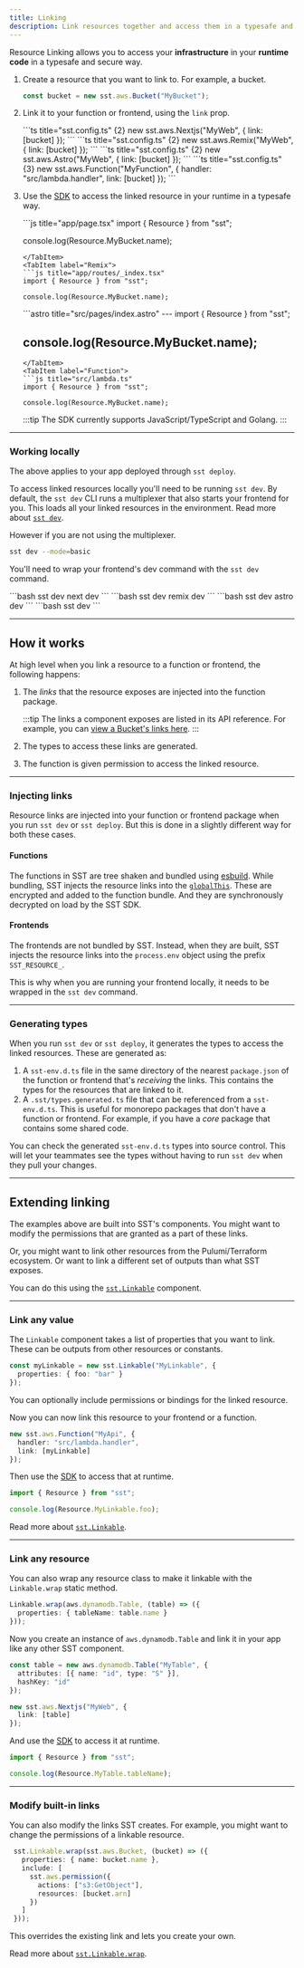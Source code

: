 ```yaml
---
title: Linking
description: Link resources together and access them in a typesafe and secure way.
---
```



Resource Linking  allows you to access your **infrastructure** in your **runtime code** in a typesafe and secure way.

<VideoAside title="Watch a video on linking resources" href="https://youtu.be/s8cWklU4Akw" />

1. Create a resource that you want to link to. For example, a bucket.

   ```ts title="sst.config.ts" {6,11}
   const bucket = new sst.aws.Bucket("MyBucket");
   ```

2. Link it to your function or frontend, using the `link` prop.

   <Tabs>
     <TabItem label="Next.js">
     ```ts title="sst.config.ts" {2}
     new sst.aws.Nextjs("MyWeb", {
       link: [bucket]
     });
     ```
     </TabItem>
     <TabItem label="Remix">
     ```ts title="sst.config.ts" {2}
     new sst.aws.Remix("MyWeb", {
       link: [bucket]
     });
     ```
     </TabItem>
     <TabItem label="Astro">
     ```ts title="sst.config.ts" {2}
     new sst.aws.Astro("MyWeb", {
       link: [bucket]
     });
     ```
     </TabItem>
     <TabItem label="Function">
     ```ts title="sst.config.ts" {3}
     new sst.aws.Function("MyFunction", {
       handler: "src/lambda.handler",
       link: [bucket]
     });
     ```
     </TabItem>
   </Tabs>

3. Use the [SDK](/docs/reference/sdk/) to access the linked resource in your runtime in a typesafe way.

   <Tabs>
     <TabItem label="Next.js">
     ```js title="app/page.tsx"
     import { Resource } from "sst";

     console.log(Resource.MyBucket.name);
     ```
     </TabItem>
     <TabItem label="Remix">
     ```js title="app/routes/_index.tsx"
     import { Resource } from "sst";

     console.log(Resource.MyBucket.name);
     ```
     </TabItem>
     <TabItem label="Astro">
     ```astro title="src/pages/index.astro"
     ---
     import { Resource } from "sst";

     console.log(Resource.MyBucket.name);
     ---
     ```
     </TabItem>
     <TabItem label="Function">
     ```js title="src/lambda.ts"
     import { Resource } from "sst";

     console.log(Resource.MyBucket.name);
     ```
     </TabItem>
   </Tabs>

   :::tip
   The SDK currently supports JavaScript/TypeScript and Golang.
   :::

---

### Working locally

The above applies to your app deployed through `sst deploy`.

To access linked resources locally you'll need to be running `sst dev`. By default, the `sst dev` CLI runs a multiplexer that also starts your frontend for you. This loads all your linked resources in the environment. Read more about [`sst dev`](/docs/reference/cli/#dev).

However if you are not using the multiplexer.

```bash frame="none"
sst dev --mode=basic
```

You'll need to wrap your frontend's dev command with the `sst dev` command.

<Tabs>
  <TabItem label="Next.js">
  ```bash
  sst dev next dev
  ```
  </TabItem>
  <TabItem label="Remix">
  ```bash
  sst dev remix dev
  ```
  </TabItem>
  <TabItem label="Astro">
  ```bash
  sst dev astro dev
  ```
  </TabItem>
  <TabItem label="Function">
  ```bash
  sst dev
  ```
  </TabItem>
</Tabs>

---

## How it works

At high level when you link a resource to a function or frontend, the following happens:

1. The _links_ that the resource exposes are injected into the function package.

   :::tip
   The links a component exposes are listed in its API reference. For example, you can [view a Bucket's links here](/docs/component/aws/bucket/#links).
   :::

2. The types to access these links are generated.

3. The function is given permission to access the linked resource.

---

### Injecting links

Resource links are injected into your function or frontend package when you run `sst dev` or `sst deploy`. But this is done in a slightly different way for both these cases.

#### Functions

The functions in SST are tree shaken and bundled using [esbuild](https://esbuild.github.io/). While bundling, SST injects the resource links into the [`globalThis`](https://developer.mozilla.org/en-US/docs/Web/JavaScript/Reference/Global_Objects/globalThis). These are encrypted and added to the function bundle. And they are synchronously decrypted on load by the SST SDK.

#### Frontends

The frontends are not bundled by SST. Instead, when they are built, SST injects the resource links into the `process.env` object using the prefix `SST_RESOURCE_`.

This is why when you are running your frontend locally, it needs to be wrapped in the `sst dev` command.

---

### Generating types

When you run `sst dev` or `sst deploy`, it generates the types to access the linked resources. These are generated as:

1. A `sst-env.d.ts` file in the same directory of the nearest `package.json` of the function or frontend that's _receiving_ the links. This contains the types for the resources that are linked to it.
2. A `.sst/types.generated.ts` file that can be referenced from a `sst-env.d.ts`. This is useful for monorepo packages that don't have a function or frontend. For example, if you have a _core_ package that contains some shared code. 

You can check the generated `sst-env.d.ts` types into source control. This will let your teammates see the types without having to run `sst dev` when they pull your changes.

---

## Extending linking

The examples above are built into SST's components. You might want to modify the permissions that are granted as a part of these links.

Or, you might want to link other resources from the Pulumi/Terraform ecosystem. Or want to link a different set of outputs than what SST exposes.

You can do this using the [`sst.Linkable`](/docs/component/linkable/) component.

---

### Link any value

The `Linkable` component takes a list of properties that you want to link. These can be
outputs from other resources or constants.

```ts title="sst.config.ts"
const myLinkable = new sst.Linkable("MyLinkable", {
  properties: { foo: "bar" }
});
```

You can optionally include permissions or bindings for the linked resource.

Now you can now link this resource to your frontend or a function.

```ts title="sst.config.ts" {3}
new sst.aws.Function("MyApi", {
  handler: "src/lambda.handler",
  link: [myLinkable]
});
```

Then use the [SDK](/docs/reference/sdk/) to access that at runtime.

```js title="src/lambda.ts"
import { Resource } from "sst";

console.log(Resource.MyLinkable.foo);
```

Read more about [`sst.Linkable`](/docs/component/linkable/).

---

### Link any resource

You can also wrap any resource class to make it linkable with the `Linkable.wrap` static method.

```ts title="sst.config.ts"
Linkable.wrap(aws.dynamodb.Table, (table) => ({
  properties: { tableName: table.name }
}));
```

Now you create an instance of `aws.dynamodb.Table` and link it in your app like any other SST
component.

```ts title="sst.config.ts" {7}
const table = new aws.dynamodb.Table("MyTable", {
  attributes: [{ name: "id", type: "S" }],
  hashKey: "id"
});

new sst.aws.Nextjs("MyWeb", {
  link: [table]
});
```

And use the [SDK](/docs/reference/sdk/) to access it at runtime.

```js title="app/page.tsx"
import { Resource } from "sst";

console.log(Resource.MyTable.tableName);
```

---

### Modify built-in links

You can also modify the links SST creates. For example, you might want to change the permissions of a linkable resource.

```ts title="sst.config.ts" "sst.aws.Bucket"
 sst.Linkable.wrap(sst.aws.Bucket, (bucket) => ({
   properties: { name: bucket.name },
   include: [
     sst.aws.permission({
       actions: ["s3:GetObject"],
       resources: [bucket.arn]
     })
   ]
 }));
 ```

 This overrides the existing link and lets you create your own.

Read more about [`sst.Linkable.wrap`](/docs/component/linkable/#static-wrap).
